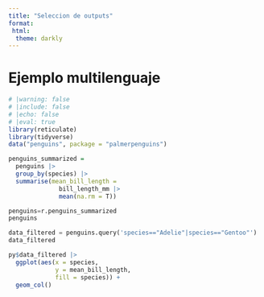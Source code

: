 ```yaml
---
title: "Seleccion de outputs"
format: 
 html:
  theme: darkly
---
```


# Ejemplo multilenguaje

```r
# |warning: false
# |include: false
# |echo: false
# |eval: true
library(reticulate)
library(tidyverse)
data("penguins", package = "palmerpenguins")
```

```r
penguins_summarized =
  penguins |>
  group_by(species) |>
  summarise(mean_bill_length =
              bill_length_mm |>
              mean(na.rm = T))
```

```python
penguins=r.penguins_summarized
penguins
```

```python
data_filtered = penguins.query('species=="Adelie"|species=="Gentoo"')
data_filtered

```

```r
py$data_filtered |> 
  ggplot(aes(x = species, 
             y = mean_bill_length, 
             fill = species)) +
  geom_col()
```
